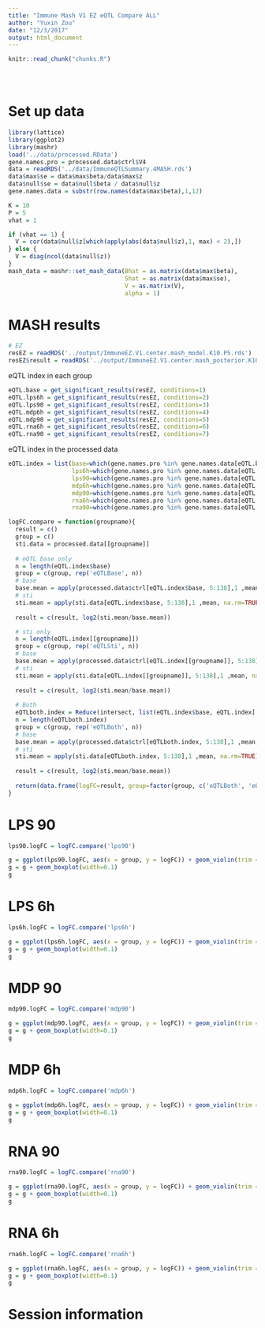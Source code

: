 ```yaml
---
title: "Immune Mash V1 EZ eQTL Compare ALL"
author: "Yuxin Zou"
date: "12/3/2017"
output: html_document
---
```

```r
knitr::read_chunk("chunks.R")
```

<!-- Update knitr chunk options -->
```r
```

<!-- Insert the date the file was last updated -->
```r
```

<!-- Insert the code version (Git commit SHA1) if Git repository exists and R
 package git2r is installed -->
```r
```

# Set up data

```r
library(lattice)
library(ggplot2)
library(mashr)
load('../data/processed.RData')
gene.names.pro = processed.data$ctrl$V4
data = readRDS('../data/ImmuneQTLSummary.4MASH.rds')
data$max$se = data$max$beta/data$max$z
data$null$se = data$null$beta / data$null$z
gene.names.data = substr(row.names(data$max$beta),1,12)

K = 10
P = 5
vhat = 1
```

```r
if (vhat == 1) {
  V = cor(data$null$z[which(apply(abs(data$null$z),1, max) < 2),])
} else {
  V = diag(ncol(data$null$z))
}
mash_data = mashr::set_mash_data(Bhat = as.matrix(data$max$beta), 
                                 Shat = as.matrix(data$max$se), 
                                 V = as.matrix(V), 
                                 alpha = 1)
```

# MASH results

```r
# EZ
resEZ = readRDS('../output/ImmuneEZ.V1.center.mash_model.K10.P5.rds')
resEZ$result = readRDS('../output/ImmuneEZ.V1.center.mash_posterior.K10.P5.rds')
```

eQTL index in each group 

```r
eQTL.base = get_significant_results(resEZ, conditions=1)
eQTL.lps6h = get_significant_results(resEZ, conditions=2)
eQTL.lps90 = get_significant_results(resEZ, conditions=3)
eQTL.mdp6h = get_significant_results(resEZ, conditions=4)
eQTL.mdp90 = get_significant_results(resEZ, conditions=5)
eQTL.rna6h = get_significant_results(resEZ, conditions=6)
eQTL.rna90 = get_significant_results(resEZ, conditions=7)
```

eQTL index in the processed data

```r
eQTL.index = list(base=which(gene.names.pro %in% gene.names.data[eQTL.base]),
                  lps6h=which(gene.names.pro %in% gene.names.data[eQTL.lps6h]),
                  lps90=which(gene.names.pro %in% gene.names.data[eQTL.lps90]),
                  mdp6h=which(gene.names.pro %in% gene.names.data[eQTL.mdp6h]),
                  mdp90=which(gene.names.pro %in% gene.names.data[eQTL.mdp90]),
                  rna6h=which(gene.names.pro %in% gene.names.data[eQTL.rna6h]),
                  rna90=which(gene.names.pro %in% gene.names.data[eQTL.rna90]))
```

<!--
```r
gene.names.lps6h = substr(row.names(data$max$beta[eQTL.lps6h,]),1,12)
resEZ.lps6h = readRDS(paste0('../output/ImmuneEZ.V',vhat,'.center.resEZ.reQTL.lps6h.K',K,'.P',P,'.rds'))

gene.names.lps90 = substr(row.names(data$max$beta[eQTL.lps90,]),1,12)
resEZ.lps90 = readRDS(paste0('../output/ImmuneEZ.V',vhat,'.center.resEZ.reQTL.lps90.K',K,'.P',P,'.rds'))

gene.names.mdp6h = substr(row.names(data$max$beta[eQTL.mdp6h,]),1,12)
resEZ.mdp6h = readRDS(paste0('../output/ImmuneEZ.V',vhat,'.center.resEZ.reQTL.mdp6h.K',K,'.P',P,'.rds'))

gene.names.mdp90 = substr(row.names(data$max$beta[eQTL.mdp90,]),1,12)
resEZ.mdp90 = readRDS(paste0('../output/ImmuneEZ.V',vhat,'.center.resEZ.reQTL.mdp90.K',K,'.P',P,'.rds'))

gene.names.rna6h = substr(row.names(data$max$beta[eQTL.rna6h,]),1,12)
resEZ.rna6h = readRDS(paste0('../output/ImmuneEZ.V',vhat,'.center.resEZ.reQTL.rna6h.K',K,'.P',P,'.rds'))

gene.names.rna90 = substr(row.names(data$max$beta[eQTL.rna90,]),1,12)
resEZ.rna90 = readRDS(paste0('../output/ImmuneEZ.V',vhat,'.center.resEZ.reQTL.rna90.K',K,'.P',P,'.rds'))

reQTL.index = list(lps6h=which(gene.names.pro %in% gene.names.lps6h[get_significant_results(resEZ.lps6h)]),
                   lps90=which(gene.names.pro %in% gene.names.lps90[get_significant_results(resEZ.lps90)]),
                   mdp6h=which(gene.names.pro %in% gene.names.mdp6h[get_significant_results(resEZ.mdp6h)]),
                   mdp90=which(gene.names.pro %in% gene.names.mdp90[get_significant_results(resEZ.mdp90)]),
                   rna6h=which(gene.names.pro %in% gene.names.rna6h[get_significant_results(resEZ.rna6h)]),
                   rna90=which(gene.names.pro %in% gene.names.rna90[get_significant_results(resEZ.rna90)]))
```
-->

```r
logFC.compare = function(groupname){
  result = c()
  group = c()
  sti.data = processed.data[[groupname]]
  
  # eQTL base only
  n = length(eQTL.index$base)
  group = c(group, rep('eQTLBase', n))
  # base
  base.mean = apply(processed.data$ctrl[eQTL.index$base, 5:138],1 ,mean, na.rm=TRUE)
  # sti
  sti.mean = apply(sti.data[eQTL.index$base, 5:138],1 ,mean, na.rm=TRUE)
  
  result = c(result, log2(sti.mean/base.mean))

  # sti only
  n = length(eQTL.index[[groupname]])
  group = c(group, rep('eQTLSti', n))
  # base
  base.mean = apply(processed.data$ctrl[eQTL.index[[groupname]], 5:138],1 ,mean, na.rm=TRUE)
  # sti
  sti.mean = apply(sti.data[eQTL.index[[groupname]], 5:138],1 ,mean, na.rm=TRUE)
  
  result = c(result, log2(sti.mean/base.mean))
  
  # Both
  eQTLboth.index = Reduce(intersect, list(eQTL.index$base, eQTL.index[[groupname]]))
  n = length(eQTLboth.index)
  group = c(group, rep('eQTLBoth', n))
  # base
  base.mean = apply(processed.data$ctrl[eQTLboth.index, 5:138],1 ,mean, na.rm=TRUE)
  # sti
  sti.mean = apply(sti.data[eQTLboth.index, 5:138],1 ,mean, na.rm=TRUE)
  
  result = c(result, log2(sti.mean/base.mean))
  
  return(data.frame(logFC=result, group=factor(group, c('eQTLBoth', 'eQTLBase', 'eQTLSti'))))
}

```

# LPS 90
```r
lps90.logFC = logFC.compare('lps90')

g = ggplot(lps90.logFC, aes(x = group, y = logFC)) + geom_violin(trim = FALSE)
g = g + geom_boxplot(width=0.1)
g
```

# LPS 6h
```r
lps6h.logFC = logFC.compare('lps6h')

g = ggplot(lps6h.logFC, aes(x = group, y = logFC)) + geom_violin(trim = FALSE)
g = g + geom_boxplot(width=0.1)
g
```

# MDP 90
```r
mdp90.logFC = logFC.compare('mdp90')

g = ggplot(mdp90.logFC, aes(x = group, y = logFC)) + geom_violin(trim = FALSE)
g = g + geom_boxplot(width=0.1)
g
```

# MDP 6h
```r
mdp6h.logFC = logFC.compare('mdp6h')

g = ggplot(mdp6h.logFC, aes(x = group, y = logFC)) + geom_violin(trim = FALSE)
g = g + geom_boxplot(width=0.1)
g
```

# RNA 90
```r
rna90.logFC = logFC.compare('rna90')

g = ggplot(rna90.logFC, aes(x = group, y = logFC)) + geom_violin(trim = FALSE)
g = g + geom_boxplot(width=0.1)
g
```

# RNA 6h
```r
rna6h.logFC = logFC.compare('rna6h')

g = ggplot(rna6h.logFC, aes(x = group, y = logFC)) + geom_violin(trim = FALSE)
g = g + geom_boxplot(width=0.1)
g
```

# Session information

<!-- Insert the session information into the document -->
```r
```
